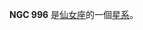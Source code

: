 {{NGCInfoBox|NGCID=NGC 996|發現者=讓·瑪璉·愛德華·史提芬|發現日期=1871年12月7日|其他編號=UGC 2123,MCG 7-6-45,ZWG 539.64|曆元=J2000.0|赤經=38分39.6秒
|赤緯=41°38'50"|星座=仙女座|星體=星系|星等=13.1|表面亮度=13.6|藍等=14.1}}

'''NGC 996''' 是[[仙女座|仙女座]]的一個[[星系|星系]]。

{{NGCReference|996}}

{{Catalogs|NGC=996}}
